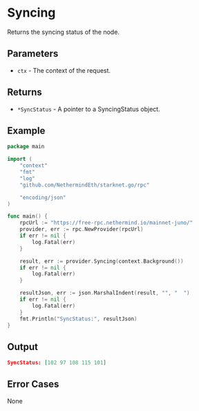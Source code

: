 # Syncing

Returns the syncing status of the node.

## Parameters

- `ctx` - The context of the request.

## Returns
- `*SyncStatus` - A pointer to a SyncingStatus object.

## Example

```go
package main

import (
	"context"
	"fmt"
	"log"
	"github.com/NethermindEth/starknet.go/rpc"

	"encoding/json"
)

func main() {
	rpcUrl := "https://free-rpc.nethermind.io/mainnet-juno/"
	provider, err := rpc.NewProvider(rpcUrl)
	if err != nil {
		log.Fatal(err)
	}

	result, err := provider.Syncing(context.Background())
	if err != nil {
		log.Fatal(err)
	}

	resultJson, err := json.MarshalIndent(result, "", "  ")
	if err != nil {
		log.Fatal(err)
	}
	fmt.Println("SyncStatus:", resultJson)
}
```

## Output 
```json
SyncStatus: [102 97 108 115 101]
```

## Error Cases

None 